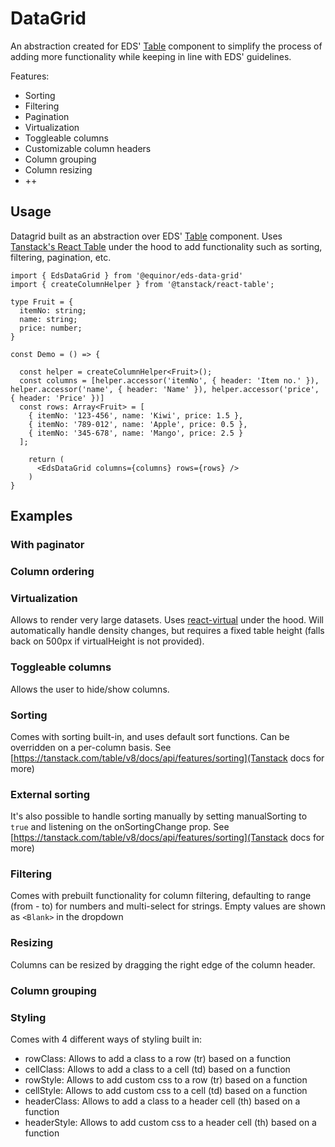 
# DataGrid

An abstraction created for EDS' [Table](https://eds.equinor.com/0b0c666ab/p/392109-table/b/398446) component to simplify the process of adding more functionality while keeping in line with EDS' guidelines.

Features:
- Sorting
- Filtering
- Pagination
- Virtualization
- Toggleable columns
- Customizable column headers
- Column grouping
- Column resizing
- ++



<Links
    ariaUrl="https://www.w3.org/WAI/ARIA/apg/patterns/table/"
    figmaUrl="https://www.figma.com/file/0bGXR2sCwMVSDNyyzu5BXrO5/UI%E2%80%94User-Interface?node-id=17481%3A1541"
    documentationUrl="https://eds.equinor.com/0b0c666ab/p/392109-table/b/398446"
    sourceUrl="https://github.com/equinor/design-system/blob/develop/packages/eds-data-grid-react/src/EdsDataGrid.tsx"
    npmUrl="https://www.npmjs.com/package/@equinor/eds-data-grid-react"
/>

<Primary />
<Controls />

## Usage

Datagrid built as an abstraction over EDS' [Table](https://eds.equinor.com/0b0c666ab/p/392109-table/b/398446) component.
Uses [Tanstack's React Table](https://tanstack.com/table/v8/docs/api/introduction) under the hood to add functionality such as sorting, filtering, pagination, etc.

```tsx
import { EdsDataGrid } from '@equinor/eds-data-grid'
import { createColumnHelper } from '@tanstack/react-table';

type Fruit = {
  itemNo: string;
  name: string;
  price: number;
}

const Demo = () => {

  const helper = createColumnHelper<Fruit>();
  const columns = [helper.accessor('itemNo', { header: 'Item no.' }), helper.accessor('name', { header: 'Name' }), helper.accessor('price', { header: 'Price' })]
  const rows: Array<Fruit> = [
    { itemNo: '123-456', name: 'Kiwi', price: 1.5 },
    { itemNo: '789-012', name: 'Apple', price: 0.5 },
    { itemNo: '345-678', name: 'Mango', price: 2.5 }
  ];

    return (
      <EdsDataGrid columns={columns} rows={rows} />
    )
}
```

## Examples

### With paginator

<Canvas of={ComponentStories.Paging} />

### Column ordering

<Canvas of={ComponentStories.ColumnOrdering} />

### Virtualization

Allows to render very large datasets. Uses <a href="https://tanstack.com/virtual/v3">react-virtual</a> under the hood.
Will automatically handle density changes, but requires a fixed table height (falls back on 500px if virtualHeight is not provided).

<Canvas of={ComponentStories.Virtualization} />

### Toggleable columns

Allows the user to hide/show columns.

<Canvas of={ComponentStories.HideShowColumns} />

### Sorting

Comes with sorting built-in, and uses default sort functions. Can be overridden on a per-column basis.
See [https://tanstack.com/table/v8/docs/api/features/sorting](Tanstack docs for more)

<Canvas of={ComponentStories.Sortable} />

### External sorting

It's also possible to handle sorting manually by setting manualSorting to `true` and listening on the onSortingChange prop.
See [https://tanstack.com/table/v8/docs/api/features/sorting](Tanstack docs for more)

<Canvas of={ComponentStories.ManualSorting} />

### Filtering

Comes with prebuilt functionality for column filtering, defaulting to range (from - to) for numbers and multi-select for strings.
Empty values are shown as `<Blank>` in the dropdown

<Canvas of={ComponentStories.ColumnFiltering} />

### Resizing

Columns can be resized by dragging the right edge of the column header.

<Canvas of={ComponentStories.ColumnResize} />

### Column grouping

<Canvas of={ComponentStories.ColumnGrouping} />

### Styling

Comes with 4 different ways of styling built in:
- rowClass: Allows to add a class to a row (tr) based on a function
- cellClass: Allows to add a class to a cell (td) based on a function
- rowStyle: Allows to add custom css to a row (tr) based on a function
- cellStyle: Allows to add custom css to a cell (td) based on a function
- headerClass: Allows to add a class to a header cell (th) based on a function
- headerStyle: Allows to add custom css to a header cell (th) based on a function

<Canvas of={ComponentStories.Styling} />
